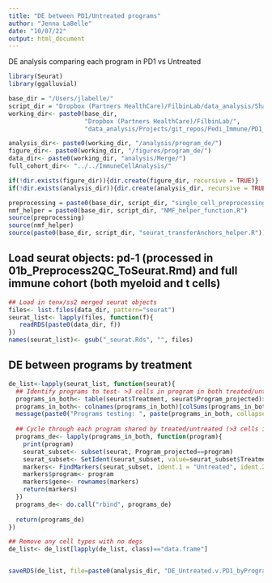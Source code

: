 ```yaml
---
title: "DE between PD1/Untreated programs"
author: "Jenna LaBelle"
date: "10/07/22"
output: html_document
---
```


DE analysis comparing each program in PD1 vs Untreated

```r
library(Seurat) 
library(ggalluvial)

base_dir = "/Users/jlabelle/"
script_dir = "Dropbox (Partners HealthCare)/FilbinLab/data_analysis/Shared/Scripts/"
working_dir<- paste0(base_dir, 
                     "Dropbox (Partners HealthCare)/FilbinLab/",
                     "data_analysis/Projects/git_repos/Pedi_Immune/PD1_Treat/01b_TenX/")

analysis_dir<- paste0(working_dir, "/analysis/program_de/")
figure_dir<- paste0(working_dir, "/figures/program_de/")
data_dir<- paste0(working_dir, "analysis/Merge/")
full_cohort_dir<- "../../ImmuneCellAnalysis/"

if(!dir.exists(figure_dir)){dir.create(figure_dir, recursive = TRUE)}
if(!dir.exists(analysis_dir)){dir.create(analysis_dir, recursive = TRUE)}

preprocessing = paste0(base_dir, script_dir, "single_cell_preprocessing_helper_functions.R")
nmf_helper = paste0(base_dir, script_dir, "NMF_helper_function.R")
source(preprocessing)
source(nmf_helper)
source(paste0(base_dir, script_dir, "seurat_transferAnchors_helper.R"))

```


## Load seurat objects: pd-1 (processed in 01b_Preprocess2QC_ToSeurat.Rmd) and full immune cohort (both myeloid and t cells)

```r
## Load in tenx/ss2 merged seurat objects
files<- list.files(data_dir, pattern="seurat")
seurat_list<- lapply(files, function(f){
   readRDS(paste0(data_dir, f))
})
names(seurat_list)<- gsub("_seurat.Rds", "", files)

```



## DE between programs by treatment
```r

de_list<-lapply(seurat_list, function(seurat){
  ## Identify programs to test- >3 cells in program in both treated/untreated
  programs_in_both<- table(seurat$Treatment, seurat$Program_projected)>3
  programs_in_both<- colnames(programs_in_both)[colSums(programs_in_both)==2]
  message(paste0("Programs testing: ", paste(programs_in_both, collapse = ", ")))
  
  ## Cycle through each program shared by treated/untreated (>3 cells in program)
  programs_de<- lapply(programs_in_both, function(program){
    print(program)
    seurat_subset<- subset(seurat, Program_projected==program)
    seurat_subset<- SetIdent(seurat_subset, value=seurat_subset$Treatment)
    markers<- FindMarkers(seurat_subset, ident.1 = "Untreated", ident.2="PD1")
    markers$program<- program
    markers$gene<- rownames(markers)
    return(markers)
  })
  programs_de<- do.call("rbind", programs_de)
  
  return(programs_de)
})

## Remove any cell types with no degs
de_list<- de_list[lapply(de_list, class)=="data.frame"]


saveRDS(de_list, file=paste0(analysis_dir, "DE_Untreated.v.PD1_byProgram.Rds"))
  
```



